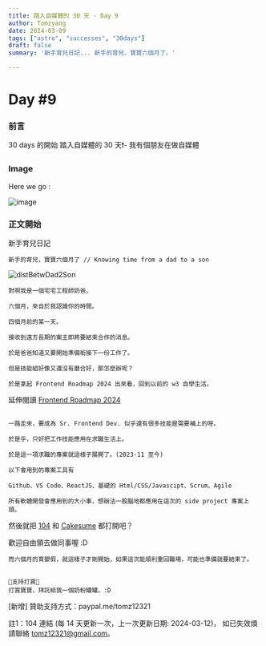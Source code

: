 ```yaml
---
title: 踏入自媒體的 30 天 - Day 9
author: Tomzyang
date: 2024-03-09
tags: ["astro", "successes", "30days"]
draft: false
summary: '新手育兒日記... 新手的育兒，寶寶六個月了。'

---
```

# Day #9

### 前言
30 days 的開始
踏入自媒體的 30 天❗️- 我有個朋友在做自媒體

### Image
Here we go :

![image](/assets/hereWeGo.jpg)

### 正文開始

新手育兒日記

```
新手的育兒，寶寶六個月了 // Knowing time from a dad to a son
```

![distBetwDad2Son](/static/images/Day9//mySon6month.jpg)

```
對啊我是一個宅宅工程師奶爸，

六個月，來自於我認識你的時間。

四個月前的某一天。

接收到遠方長期的案主即將要結束合作的消息。

於是爸爸知道又要開始準備銜接下一份工作了。

但是技能組好像又還沒有磨合好，那怎麼辦呢？
```

```
於是拿起 Frontend Roadmap 2024 出來看，回到以前的 w3 自學生活。
```
延伸閱讀
[Frontend Roadmap 2024](https://github.com/CIS-Team/Front-End-Roadmap-2024)
```

一路走來，要成為 Sr. Frontend Dev. 似乎還有很多技能是需要補上的呀。

於是乎，只好把工作技能應用在求職生活上。

於是這一項求職的專案就這樣子展開了。(2023-11 至今)

以下會用到的專案工具有

Github、VS Code、ReactJS、基礎的 Html/CSS/Javascipt、Scrum、Agile

所有軟體開發會應用到的大小事，想辦法一股腦地都應用在這次的 side project 專案上頭。
```

然後就把 [104](https://pda.104.com.tw/profile/share/5ehgch8f6IjeoE2dKt2PCTDkeExdmMnh) 和 [Cakesume](https://www.cakeresume.com/s--jG1RUh5q89MsRD4McRttRg--/jyhwoei-yang) 都打開吧？

歡迎自由領去做同事喔 :D
```
而六個月的育嬰假，就這樣子才剛開始，如果這次能順利重回職場，可能也準備就要結束了。


🔻支持打賞🔻
打賞寶寶，拜託給我一個奶粉罐罐。:D
```

[新增] 贊助支持方式：paypal.me/tomz12321

註1：104 連結 (每 14 天更新一次，上一次更新日期: 2024-03-12)，
如已失效煩請聯絡 tomz12321@gmail.com。
